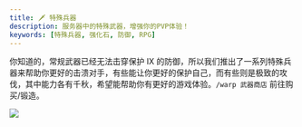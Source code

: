 ```yaml
---
title: 🗡 特殊兵器
description: 服务器中的特殊武器，增强你的PVP体验！
keywords: [特殊兵器, 强化石, 防御, RPG]
---
```


你知道的，常规武器已经无法击穿保护 IX 的防御，所以我们推出了一系列特殊兵器来帮助你更好的击溃对手，有些能让你更好的保护自己，而有些则是极致的攻伐，其中能力各有千秋，希望能帮助你有更好的游戏体验。`/warp 武器商店` 前往购买/锻造。

![](/img/guide/mmoitems/store.png)
